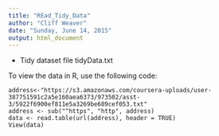 ```yaml
---
title: "REad_Tidy_Data"
author: "Cliff Weaver"
date: "Sunday, June 14, 2015"
output: html_document
---
```


* Tidy dataset file tidyData.txt

To view the data in R, use the following code:
````
address<-"https://s3.amazonaws.com/coursera-uploads/user-387751591c2a5e160aea6373/973502/asst-3/5922f6900ef811e5a3269be689cef053.txt"
address <- sub("^https", "http", address)
data <- read.table(url(address), header = TRUE) 
View(data)
````